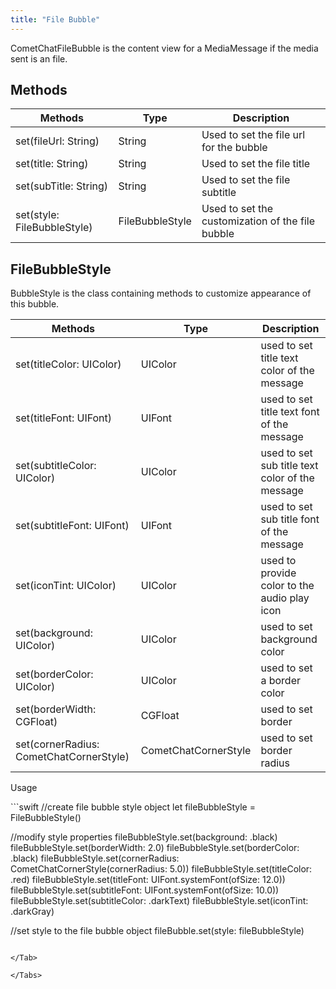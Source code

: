 ```yaml
---
title: "File Bubble"
---
```


CometChatFileBubble is the content view for a MediaMessage if the media sent is an file.

## Methods

| Methods                     | Type            | Description                                      |
| --------------------------- | --------------- | ------------------------------------------------ |
| set(fileUrl: String)        | String          | Used to set the file url for the bubble          |
| set(title: String)          | String          | Used to set the file title                       |
| set(subTitle: String)       | String          | Used to set the file subtitle                    |
| set(style: FileBubbleStyle) | FileBubbleStyle | Used to set the customization of the file bubble |

## FileBubbleStyle

BubbleStyle is the class containing methods to customize appearance of this bubble.

| Methods                                 | Type                 | Description                                     |
| --------------------------------------- | -------------------- | ----------------------------------------------- |
| set(titleColor: UIColor)                | UIColor              | used to set title text color of the message     |
| set(titleFont: UIFont)                  | UIFont               | used to set title text font of the message      |
| set(subtitleColor: UIColor)             | UIColor              | used to set sub title text color of the message |
| set(subtitleFont: UIFont)               | UIFont               | used to set sub title font of the message       |
| set(iconTint: UIColor)                  | UIColor              | used to provide color to the audio play icon    |
| set(background: UIColor)                | UIColor              | used to set background color                    |
| set(borderColor: UIColor)               | UIColor              | used to set a border color                      |
| set(borderWidth: CGFloat)               | CGFloat              | used to set border                              |
| set(cornerRadius: CometChatCornerStyle) | CometChatCornerStyle | used to set border radius                       |

Usage

<Tabs>
<Tab title="Swift">
```swift
//create file bubble style object
  let fileBubbleStyle = FileBubbleStyle()

//modify style properties
  fileBubbleStyle.set(background: .black)
        fileBubbleStyle.set(borderWidth: 2.0)
        fileBubbleStyle.set(borderColor: .black)
        fileBubbleStyle.set(cornerRadius: CometChatCornerStyle(cornerRadius: 5.0))
        fileBubbleStyle.set(titleColor: .red)
        fileBubbleStyle.set(titleFont: UIFont.systemFont(ofSize: 12.0))
        fileBubbleStyle.set(subtitleFont: UIFont.systemFont(ofSize: 10.0))
        fileBubbleStyle.set(subtitleColor: .darkText)
        fileBubbleStyle.set(iconTint: .darkGray)

//set style to the file bubble object
 fileBubble.set(style: fileBubbleStyle)
```

</Tab>

</Tabs>
